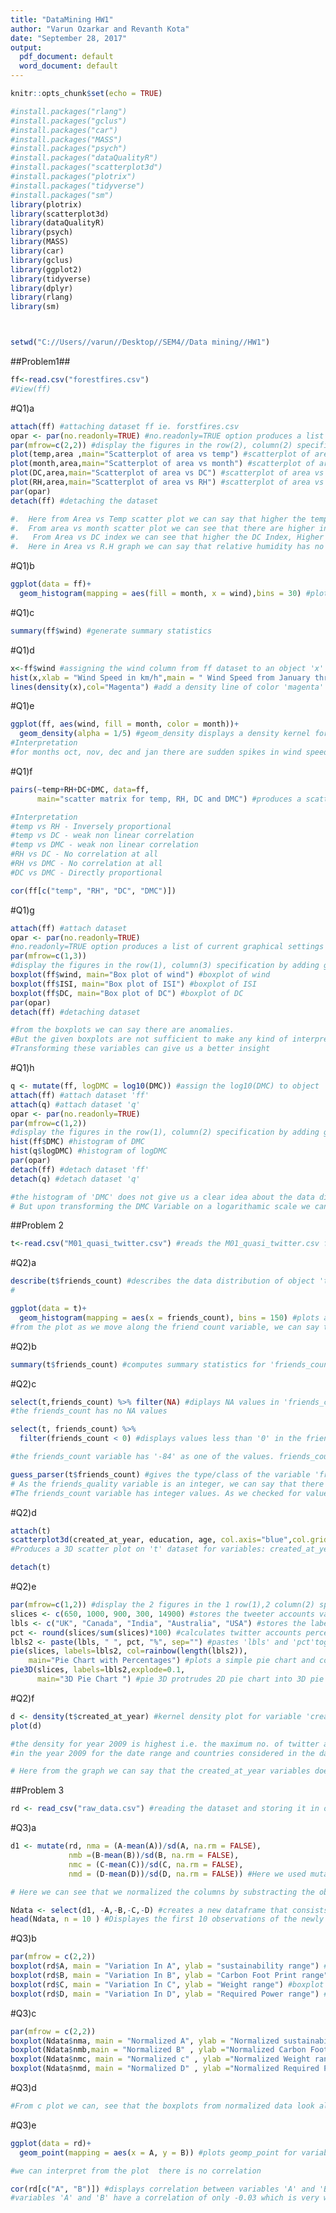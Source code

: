 ---
title: "DataMining HW1"
author: "Varun Ozarkar and Revanth Kota"
date: "September 28, 2017"
output:
  pdf_document: default
  word_document: default
---

```{r setup, include=FALSE}
knitr::opts_chunk$set(echo = TRUE)
```
 
```{r}
#install.packages("rlang")
#install.packages("gclus")
#install.packages("car")
#install.packages("MASS")
#install.packages("psych")
#install.packages("dataQualityR")
#install.packages("scatterplot3d")
#install.packages("plotrix")
#install.packages("tidyverse")
#install.packages("sm")
library(plotrix)
library(scatterplot3d)
library(dataQualityR)
library(psych)
library(MASS)
library(car)
library(gclus)
library(ggplot2)
library(tidyverse)
library(dplyr)
library(rlang)
library(sm)



setwd("C://Users//varun//Desktop//SEM4//Data mining//HW1")

```

##Problem1##

```{r}
ff<-read.csv("forestfires.csv")
#View(ff)
```


#Q1)a

```{r}
attach(ff) #attaching dataset ff ie. forstfires.csv
opar <- par(no.readonly=TRUE) #no.readonly=TRUE option produces a list of current graphical settings that can be modified
par(mfrow=c(2,2)) #display the figures in the row(2), column(2) specification by adding graphical parameters
plot(temp,area ,main="Scatterplot of area vs temp") #scatterplot of area vs month
plot(month,area,main="Scatterplot of area vs month") #scatterplot of area vs month
plot(DC,area,main="Scatterplot of area vs DC") #scatterplot of area vs DC
plot(RH,area,main="Scatterplot of area vs RH") #scatterplot of area vs RH
par(opar) 
detach(ff) #detaching the dataset

#.	Here from Area vs Temp scatter plot we can say that higher the temperature, higher are the incidents of forest fire. We can also interpret that as the temperature goes on increasing, there is a chance that greater forest area is burnt in the fire.
#.	From area vs month scatter plot we can see that there are higher incidents of forest fires in August and September months as they are high summer months. So we can justify the area vs temp plot by stating that higher the temperatures (predominantly in summers), higher the incidents of forest fire.
#.	 From Area vs DC index we can see that higher the DC Index, Higher is the chance for forest fire.
#.	Here in Area vs R.H graph we can say that relative humidity has no effect in predicting the occurrence of  forest fire incidents .

```

#Q1)b

```{r}
ggplot(data = ff)+
  geom_histogram(mapping = aes(fill = month, x = wind),bins = 30) #plot a histogram with 30 bins for wind and fill the bars with months
```

#Q1)c

```{r}
summary(ff$wind) #generate summary statistics
```

#Q1)d

```{r}
x<-ff$wind #assigning the wind column from ff dataset to an object 'x'
hist(x,xlab = "Wind Speed in km/h",main = " Wind Speed from January through December", col = "Grey",border = FALSE,probability = TRUE) #create a histogram for 'x' with the specified ordinates and abscissa with the color of the bins specified as 'grey'
lines(density(x),col="Magenta") #add a density line of color 'magenta' 
```

#Q1)e 

```{r}

ggplot(ff, aes(wind, fill = month, color = month))+
  geom_density(alpha = 1/5) #geom_density displays a density kernel for the continuous wind speed data and we fill the plot with months
#Interpretation
#for months oct, nov, dec and jan there are sudden spikes in wind speed densities

```

#Q1)f

```{r}
pairs(~temp+RH+DC+DMC, data=ff,
      main="scatter matrix for temp, RH, DC and DMC") #produces a scatter plot matrix for the variables: temp, RH, DC, DMC with the mentioned title in main

#Interpretation
#temp vs RH - Inversely proportional
#temp vs DC - weak non linear correlation
#temp vs DMC - weak non linear correlation
#RH vs DC - No correlation at all
#RH vs DMC - No correlation at all
#DC vs DMC - Directly proportional

```

```{r}
cor(ff[c("temp", "RH", "DC", "DMC")])
```


#Q1)g

```{r}
attach(ff) #attach dataset
opar <- par(no.readonly=TRUE) 
#no.readonly=TRUE option produces a list of current graphical settings that can be modified
par(mfrow=c(1,3)) 
#display the figures in the row(1), column(3) specification by adding graphical parameters
boxplot(ff$wind, main="Box plot of wind") #boxplot of wind
boxplot(ff$ISI, main="Box plot of ISI") #boxplot of ISI
boxplot(ff$DC, main="Box plot of DC") #boxplot of DC
par(opar)
detach(ff) #detaching dataset

#from the boxplots we can say there are anomalies. 
#But the given boxplots are not sufficient to make any kind of interpretation. 
#Transforming these variables can give us a better insight
```

#Q1)h

```{r}
q <- mutate(ff, logDMC = log10(DMC)) #assign the log10(DMC) to object 'q'
attach(ff) #attach dataset 'ff'
attach(q) #attach dataset 'q'
opar <- par(no.readonly=TRUE)
par(mfrow=c(1,2)) 
#display the figures in the row(1), column(2) specification by adding graphical parameter
hist(ff$DMC) #histogram of DMC
hist(q$logDMC) #histogram of logDMC
par(opar)
detach(ff) #detach dataset 'ff'
detach(q) #detach dataset 'q'

#the histogram of 'DMC' does not give us a clear idea about the data distribution though we can see that majority of data points lie in a range of 100 to 175 with an increase in distribution from 0 to 100 and then decrease from 100. 
# But upon transforming the DMC Variable on a logarithamic scale we can see that the data is left skewed.
```

##Problem 2

```{r}
t<-read.csv("M01_quasi_twitter.csv") #reads the M01_quasi_twitter.csv file and assigns it to object 't'
```


#Q2)a

```{r}
describe(t$friends_count) #describes the data distribution of object 't'  
# 
```

```{r}
ggplot(data = t)+
  geom_histogram(mapping = aes(x = friends_count), bins = 150) #plots a histogram with friends_count as x-axis
#from the plot as we move along the friend count variable, we can say the data is right skewed

```

#Q2)b

```{r}
summary(t$friends_count) #computes summary statistics for 'friends_count'
```

#Q2)c

```{r}
select(t,friends_count) %>% filter(NA) #diplays NA values in 'friends_count' variable
#the friends_count has no NA values
```

```{r}
select(t, friends_count) %>%
  filter(friends_count < 0) #displays values less than '0' in the friends_count variable

#the friends_count variable has '-84' as one of the values. friends_count cannot be negative hence we can say that this particular variable lacks quality and we need to clean the friends_count variable before moving to analysis part.
```
```{r}
guess_parser(t$friends_count) #gives the type/class of the variable 'friends_count'
# As the friends_quality variable is an integer, we can say that there are no decimals points in the data
#The friends_count variable has integer values. As we checked for values below '0', we can say that the apart from one anomaly (-84 value) the data quality of friend_count variable is good.
```


#Q2)d

```{r}
attach(t)
scatterplot3d(created_at_year, education, age, col.axis="blue",col.grid="magenta",xlab = "Created at Year",ylab = "Education",zlab = "Age", main = "3D scatter plot", highlight.3d = T)
#Produces a 3D scatter plot on 't' dataset for variables: created_at_year, education, age with the title:"3D scatter plot"

detach(t)

```

#Q2)e

```{r}

par(mfrow=c(1,2)) #display the 2 figures in the 1 row(1),2 column(2) specification by adding graphical parameter
slices <- c(650, 1000, 900, 300, 14900) #stores the tweeter accounts values as a vector in object 'slices'
lbls <- c("UK", "Canada", "India", "Australia", "USA") #stores the labels as a vector in object 'lbls' 
pct <- round(slices/sum(slices)*100) #calculates twitter accounts percentages for each country and stores them in object 'pct'
lbls2 <- paste(lbls, " ", pct, "%", sep="") #pastes 'lbls' and 'pct'together as a vector and stores in object 'lbls2' representing countries along with their twitter accounts percentages.
pie(slices, labels=lbls2, col=rainbow(length(lbls2)), 
    main="Pie Chart with Percentages") #plots a simple pie chart and colors the 'lbls2'
pie3D(slices, labels=lbls2,explode=0.1,
      main="3D Pie Chart ") #pie 3D protrudes 2D pie chart into 3D pie chart 

```

#Q2)f

```{r}
d <- density(t$created_at_year) #kernel density plot for variable 'created_at_year'
plot(d)

#the density for year 2009 is highest i.e. the maximum no. of twitter accounts were created 
#in the year 2009 for the date range and countries considered in the dataset

# Here from the graph we can say that the created_at_year variables does not follow a specific pattern of increase or deecrease rather wavey.
```

##Problem 3

```{r}
rd <- read_csv("raw_data.csv") #reading the dataset and storing it in object 'rd'
```


#Q3)a

```{r}
d1 <- mutate(rd, nma = (A-mean(A))/sd(A, na.rm = FALSE),
             nmb =(B-mean(B))/sd(B, na.rm = FALSE),
             nmc = (C-mean(C))/sd(C, na.rm = FALSE),
             nmd = (D-mean(D))/sd(D, na.rm = FALSE)) #Here we used mutate function to add new normalized columns nma,nmb,nmc,nmd to the old data frame

# Here we can see that we normalized the columns by substracting the observations from their mean value and dividing them by their standard deviation.

Ndata <- select(d1, -A,-B,-C,-D) #creates a new dataframe that consists of only normalized variables
head(Ndata, n = 10 ) #Displayes the first 10 observations of the newly created Ndata data frame.
```

#Q3)b

```{r}
par(mfrow = c(2,2))
boxplot(rd$A, main = "Variation In A", ylab = "sustainability range") #boxplot for sustainability range
boxplot(rd$B, main = "Variation In B", ylab = "Carbon Foot Print range") #boxplot for Carbon Foot Print range
boxplot(rd$C, main = "Variation In C", ylab = "Weight range") #boxplot for Weight range
boxplot(rd$D, main = "Variation In D", ylab = "Required Power range") #boxplot for Required Power range
```

#Q3)c

```{r}
par(mfrow = c(2,2))
boxplot(Ndata$nma, main = "Normalized A", ylab = "Normalized sustainability range") #boxplot for sustainability range of the normalized data
boxplot(Ndata$nmb,main = "Normalized B" , ylab ="Normalized Carbon Foot Print range") #boxplot for Carbon Foot Print range of the normalized data
boxplot(Ndata$nmc, main = "Normalized c" , ylab ="Normalized Weight range") #boxplot for Weight range of the normalized data
boxplot(Ndata$nmd, main = "Normalized D" , ylab ="Normalized Required Power range") #Required Power range range of the normalized data
```

#Q3)d 

```{r}
#From c plot we can, see that the boxplots from normalized data look almost the same and mean of the normalized data is around 0 for all the box plots which we could not infer from the original plot from B.
```


#Q3)e

```{r}
ggplot(data = rd)+
  geom_point(mapping = aes(x = A, y = B)) #plots geomp_point for variables 'A' and 'B'

#we can interpret from the plot  there is no correlation
```

```{r}
cor(rd[c("A", "B")]) #displays correlation between variables 'A' and 'B'
#variables 'A' and 'B' have a correlation of only -0.03 which is very weak
```




